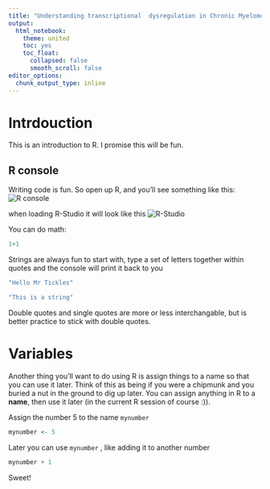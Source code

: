 ```yaml
---
title: "Understanding transcriptional  dysregulation in Chronic Myelomonocytic"
output:
  html_notebook:
    theme: united
    toc: yes
    toc_float:
      collapsed: false
      smooth_scroll: false
editor_options: 
  chunk_output_type: inline
---
```

# Intrdouction
This is an introduction to R. I promise this will be fun. 

## R console
Writing code is fun. So open up R, and you’ll see something like this:
![R console](R_Console.png)

when loading R-Studio it will look like this
![R-Studio](R-Studio.png)

You can do math:
```r
1+1
```

Strings are always fun to start with, type a set of letters together within quotes and the console will print it back to you
```r
"Hello Mr Tickles"
```
```r
"This is a string"
```

Double quotes and single quotes are more or less interchangable, but is better practice to stick with double quotes.

# Variables

Another thing you’ll want to do using R is assign things to a name so that you can use it later. Think of this as being if you were a chipmunk and you buried a nut in the ground to dig up later. You can assign anything in R to a __name__, then use it later (in the current R session of course :)).

Assign the number 5 to the name `mynumber`
```r
mynumber <- 5
```

Later you can use `mynumber` , like adding it to another number 
```r
mynumber + 1
```

Sweet!